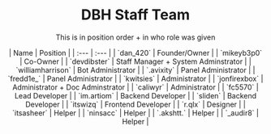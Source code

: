 <h1 align="center"> DBH Staff Team </h1>
<p align="center"> This is in position order + in who role was given </p>

<div align="center">
| Name | Position |
| :--- | :--- | 
| `dan_420` | Founder/Owner |
| `mikeyb3p0` | Co-Owner | 
| `devdibster` | Staff Manager + System Adminstrator | 
| `williamharrison` | Bot Administrator | 
| `.avixity` | Panel Administrator | 
| `fredd1e_` | Panel Administrator | 
| `kwitsies` | Administrator | 
| `jonfirexbox` | Administrator + Doc Adminstrator | 
| `caliwyr` | Administrator | 
| `fc5570` | Lead Developer | 
| `im.artiom` | Backend Developer | 
| `sliden` | Backend Developer | 
| `itswizq` | Frontend Developer | 
| `r.qlx` | Designer | 
| `itsasheer` | Helper | 
| `ninsacc` | Helper | 
| `.akshtt.` | Helper | 
| `_audir8` | Helper |
</div>
